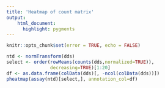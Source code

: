 ```yaml
---
title: 'Heatmap of count matrix'
output:
    html_document:
      highlight: pygments
---
```


```r
knitr::opts_chunk$set(error = TRUE, echo = FALSE)
```


```r
ntd <- normTransform(dds)
select <- order(rowMeans(counts(dds,normalized=TRUE)),
                decreasing=TRUE)[1:20]
df <- as.data.frame(colData(dds)[, -ncol(colData(dds))])
pheatmap(assay(ntd)[select,], annotation_col=df)
```
